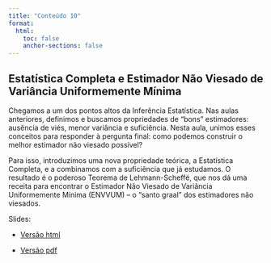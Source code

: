 ```yaml
---
title: "Conteúdo 10"
format:
  html:
    toc: false
    anchor-sections: false
---
```


## Estatística Completa e Estimador Não Viesado de Variância Uniformemente Mínima

Chegamos a um dos pontos altos da Inferência Estatística. Nas aulas anteriores, definimos e buscamos propriedades de "bons" estimadores: ausência de viés, menor variância e suficiência. Nesta aula, unimos esses conceitos para responder à pergunta final: como podemos construir o melhor estimador não viesado possível?

Para isso, introduzimos uma nova propriedade teórica, a Estatística Completa, e a combinamos com a suficiência que já estudamos. O resultado é o poderoso Teorema de Lehmann-Scheffé, que nos dá uma receita para encontrar o Estimador Não Viesado de Variância Uniformemente Mínima (ENVVUM) – o "santo graal" dos estimadores não viesados.

Slides:

- [Versão html](/slides/10-Estatistica_completa_e_ENVVUM/10-Estatistica_completa_e_ENVVUM.html){target="_blank"}

- [Versão pdf](/PDFs/slides/10-Estatistica_completa_e_ENVVUM.pdf){target="_blank"}

